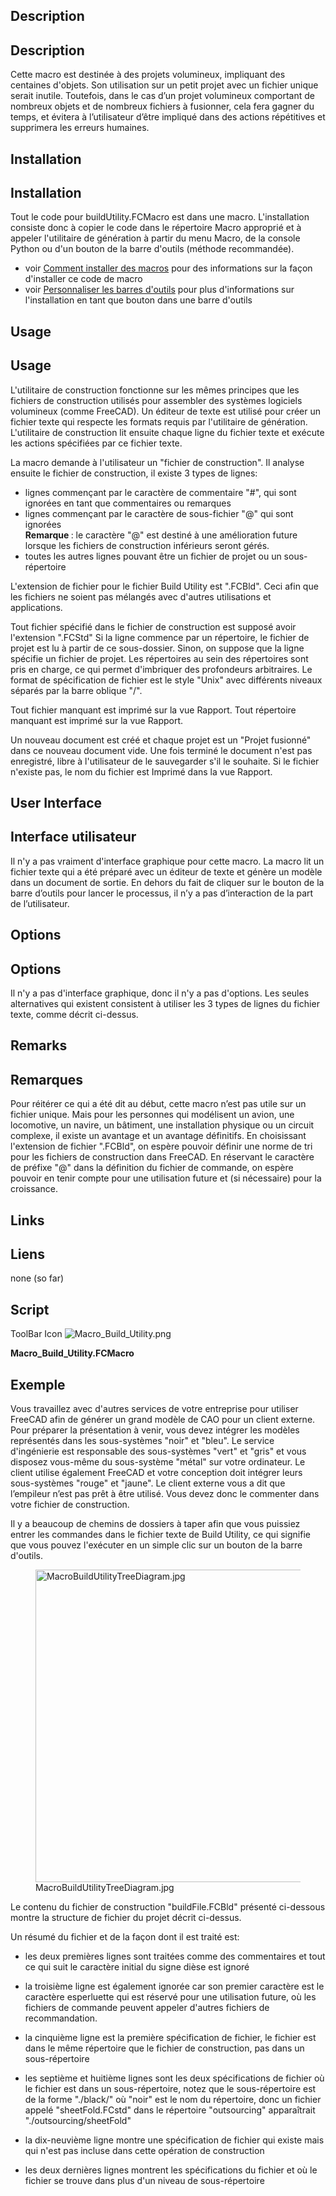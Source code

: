 <languages/>

{{Macro/fr
|Name=Macro Build Utility
|Description=Cette macro fournit un utilitaire de compilation permettant d'assembler plusieurs fichiers projets en un seul.
|Author=Piffpoof
|Version=1.0
|Date=2015-01-21
|FCVersion=Toutes
|Download=[https://wiki.freecad.org/wiki/images/8/87/Macro_Build_Utility.png Icône de la barre d'outils]
}}

<div lang="en" dir="ltr" class="mw-content-ltr">
==Description==
</div>

<div class="mw-translate-fuzzy">
==Description==
Cette macro est destinée à des projets volumineux, impliquant des centaines d'objets. Son utilisation sur un petit projet avec un fichier unique serait inutile. Toutefois, dans le cas d’un projet volumineux comportant de nombreux objets et de nombreux fichiers à fusionner, cela fera gagner du temps, et évitera à l’utilisateur d’être impliqué dans des actions répétitives et supprimera les erreurs humaines.
</div>

<div lang="en" dir="ltr" class="mw-content-ltr">
==Installation==
</div>

<div class="mw-translate-fuzzy">
==Installation==
Tout le code pour buildUtility.FCMacro est dans une macro. L'installation consiste donc à copier le code dans le répertoire Macro approprié et à appeler l'utilitaire de génération à partir du menu Macro, de la console Python ou d'un bouton de la barre d'outils (méthode recommandée).
* voir [[How to install macros/fr|Comment installer des macros]] pour des informations sur la façon d'installer ce code de macro
* voir [[Customize Toolbars/fr|Personnaliser les barres d'outils]] pour plus d'informations sur l'installation en tant que bouton dans une barre d'outils
</div>

<div lang="en" dir="ltr" class="mw-content-ltr">
==Usage==
</div>

<div class="mw-translate-fuzzy">
==Usage==
L'utilitaire de construction fonctionne sur les mêmes principes que les fichiers de construction utilisés pour assembler des systèmes logiciels volumineux (comme FreeCAD). Un éditeur de texte est utilisé pour créer un fichier texte qui respecte les formats requis par l'utilitaire de génération. L'utilitaire de construction lit ensuite chaque ligne du fichier texte et exécute les actions spécifiées par ce fichier texte.
</div>

La macro demande à l'utilisateur un "fichier de construction". Il analyse ensuite le fichier de construction, il existe 3 types de lignes:
* lignes commençant par le caractère de commentaire "#", qui sont ignorées en tant que commentaires ou remarques
* lignes commençant par le caractère de sous-fichier "@" qui sont ignorées <br /> <b> Remarque </b>: le caractère "@" est destiné à une amélioration future lorsque les fichiers de construction inférieurs seront gérés.
* toutes les autres lignes pouvant être un fichier de projet ou un sous-répertoire

L'extension de fichier pour le fichier Build Utility est ".FCBld". Ceci afin que les fichiers ne soient pas mélangés avec d'autres utilisations et applications.

Tout fichier spécifié dans le fichier de construction est supposé avoir l'extension ".FCStd"
Si la ligne commence par un répertoire, le fichier de projet est lu à partir de ce sous-dossier. Sinon, on suppose que la ligne spécifie un fichier de projet. Les répertoires au sein des répertoires sont pris en charge, ce qui permet d'imbriquer des profondeurs arbitraires. Le format de spécification de fichier est le style "Unix" avec différents niveaux séparés par la barre oblique "/".

Tout fichier manquant est imprimé sur la vue Rapport. Tout répertoire manquant est imprimé sur la vue Rapport.

Un nouveau document est créé et chaque projet est un "Projet fusionné" dans ce nouveau document vide.
Une fois terminé le document n'est pas enregistré, libre à l'utilisateur de le sauvegarder s'il le souhaite.
Si le fichier n'existe pas, le nom du fichier est Imprimé dans la vue Rapport.

<div lang="en" dir="ltr" class="mw-content-ltr">
==User Interface==
</div>

<div class="mw-translate-fuzzy">
==Interface utilisateur==
Il n'y a pas vraiment d'interface graphique pour cette macro. La macro lit un fichier texte qui a été préparé avec un éditeur de texte et génère un modèle dans un document de sortie. En dehors du fait de cliquer sur le bouton de la barre d’outils pour lancer le processus, il n’y a pas d’interaction de la part de l’utilisateur.
</div>

<div lang="en" dir="ltr" class="mw-content-ltr">
==Options==
</div>

<div class="mw-translate-fuzzy">
==Options==
Il n'y a pas d'interface graphique, donc il n'y a pas d'options. Les seules alternatives qui existent consistent à utiliser les 3 types de lignes du fichier texte, comme décrit ci-dessus.
</div>

<div lang="en" dir="ltr" class="mw-content-ltr">
==Remarks==
</div>

<div class="mw-translate-fuzzy">
==Remarques==
Pour réitérer ce qui a été dit au début, cette macro n’est pas utile sur un fichier unique. Mais pour les personnes qui modélisent un avion, une locomotive, un navire, un bâtiment, une installation physique ou un circuit complexe, il existe un avantage et un avantage définitifs. En choisissant l'extension de fichier ".FCBld", on espère pouvoir définir une norme de tri pour les fichiers de construction dans FreeCAD. En réservant le caractère de préfixe "@" dans la définition du fichier de commande, on espère pouvoir en tenir compte pour une utilisation future et (si nécessaire) pour la croissance.
</div>

<div lang="en" dir="ltr" class="mw-content-ltr">
==Links==
</div>

<div class="mw-translate-fuzzy">
==Liens==
none (so far)
</div>

==Script==

<div lang="en" dir="ltr" class="mw-content-ltr">
ToolBar Icon [[Image:Macro_Build_Utility.png]]
</div>

'''Macro_Build_Utility.FCMacro'''

{{MacroCode|code=
#
#						Build Utility
#                       v 0.0 - build from files and files in sub-folders
#
#***********************************************************************************
# routine to read in a build file and merge all specified projects
"""
This function asks the user for a "build file". It then parses that build file, there
are 3 legal line types:
- lines starting with the comment character "#" which are ignored
- lines starting with the subfile character "@" which are ignored
	Note:	the "@" character is for future enhancement when sub-build files 
			will be handled
- all other lines which may be a project file or a subfolder (sub-directory)
If the line is a subfolder then the project file is read from that subfolder.
Otherwise it is assumed the line specifies a project file.
A new document is created and each project is "Project Merged" into that new and empty document.
The document is not saved at the end, this is left for the user if desired.
If the file does not exist then the file name is Printed to the Report view
"""
"""
Example file:
#this is a sample build file
#==============================
@sub-build-files - not presently inplemented
# first the top-level file
metal
# now some misc files
./black/black
./blue/blue
# file does not exist
zebra 
# folder does not exist
/bear/bear
# multiple files in one sub-folder
./engineering/green
./engineering/grey
#multiple files in hierarchical folders
./externalModules/white
./externalModules/red/red
#./externalModules/red/stackerAssembly - commented out as not currently loading
./externalModules/red/orange
./externalModules/red/level3/yellow
"""
# import statements
import FreeCAD
import os.path
from PySide import QtGui

# UI Class definitions

# Class definitions

# Function definitionss

# Constant definitions
buildTargetDocument = "build_target"
commentTag = "#"
subfileTag = "@"
lineFeed = "\n"
subfolder = "./"
carriageReturn = "\r"
fileSeparator = "/"
fcFileExtension      = ".FCStd"
fcFileExtensionUC  = ".FCSTD"
fcFileExtensionLen = -6

# code ***********************************************************************************
buildFilePathName=QtGui.QFileDialog.getOpenFileName()[0]
if len(buildFilePathName) > 0:
	# set up a new empty "build_target" document
	FreeCAD.newDocument(buildTargetDocument)
	FreeCAD.setActiveDocument(buildTargetDocument)
	FreeCAD.ActiveDocument=FreeCAD.getDocument(buildTargetDocument)
	guiDoc=FreeCADGui.ActiveDocument
	#
	lastFileSeparator = buildFilePathName.rindex(fileSeparator)
	buildFilePath = buildFilePathName[: lastFileSeparator]
	buildFileName = buildFilePathName[lastFileSeparator +1:]
	#
	buildFileContents = open(buildFilePathName,"r")
	buildFileLines = buildFileContents.readlines()
	buildFileContents.close()
	#
	for line in buildFileLines:
		if line[0] == commentTag:
			# line of internal comment
			pass
		elif line[0] == subfileTag:
			# line of sub-build-file (not presently implemented)
			pass
		else:
			# a line which should specify a FreeCAD project file
			# - may be preceded by a sub-directory e.g. "./subdir309/"
			# - project file may be missing file extension
			#
			# if line break at end of file spec then remove
			if line[-1:] == lineFeed:
				line = line[:-1]
			if line[-1:] == carriageReturn:
				line = line[:-1]
			# if no FreeCAD project file extension supplied then append one
			# make an uppercase comparison in case of mixed case
			tempLine = fcFileExtension + line.upper()
			if fcFileExtensionUC != tempLine[fcFileExtensionLen:]:
				line = line + fcFileExtension
			# if there is a leading subdirectory then remove "./" from beginning
			if subfolder[0:2] == line[0:2]:
				line = line[2:]
			projectFileSpec = str(buildFilePath) + str("/") + str(line)
			if os.path.exists(projectFileSpec):
				guiDoc.mergeProject(projectFileSpec)
			else:
				FreeCAD.Console.PrintMessage('project file "' + projectFileSpec + '" not found' + "\n")

	# set view back to "build_target", it is up to user to save it (if they want)
	FreeCAD.setActiveDocument(buildTargetDocument)
	FreeCAD.ActiveDocument=FreeCAD.getDocument(buildTargetDocument)
	FreeCADGui.ActiveDocument=FreeCADGui.getDocument(buildTargetDocument)
	FreeCADGui.SendMsgToActiveView("ViewFit")
	FreeCADGui.activeDocument().activeView().viewAxometric()
#
#OS: Mac OS X
#Word size: 64-bit
#Version: 0.14.3703 (Git)
#Branch: releases/FreeCAD-0-14
#Hash: c6edd47334a3e6f209e493773093db2b9b4f0e40
#Python version: 2.7.5
#Qt version: 4.8.6
#Coin version: 3.1.3
#SoQt version: 1.5.0
#OCC version: 6.7.0
#
#thus ends the macro...
}}


==Exemple==
Vous travaillez avec d'autres services de votre entreprise pour utiliser FreeCAD afin de générer un grand modèle de CAO pour un client externe. Pour préparer la présentation à venir, vous devez intégrer les modèles représentés dans les sous-systèmes "noir" et "bleu". Le service d'ingénierie est responsable des sous-systèmes "vert" et "gris" et vous disposez vous-même du sous-système "métal" sur votre ordinateur. Le client utilise également FreeCAD et votre conception doit intégrer leurs sous-systèmes "rouge" et "jaune". Le client externe vous a dit que l’empileur n’est pas prêt à être utilisé. Vous devez donc le commenter dans votre fichier de construction.

Il y a beaucoup de chemins de dossiers à taper afin que vous puissiez entrer les commandes dans le fichier texte de Build Utility, ce qui signifie que vous pouvez l'exécuter en un simple clic sur un bouton de la barre d'outils.

[[File:MacroBuildUtilityTreeDiagram.jpg|500px]]

Le contenu du fichier de construction "buildFile.FCBld" présenté ci-dessous montre la structure de fichier du projet décrit ci-dessus.

{{Code|code=
#this is the build file for the complete assembly
#==============================
@sub-build-files - not presently implemented
# first the top-level file
metal
# now some misc files
./black/black
./blue/blue
# file does not exist
zebra 
# folder does not exist
/bear/bear
# multiple files in one sub-folder
./engineering/green
./engineering/grey
#multiple files in hierarchical folders
./externalModules/white
./externalModules/red/red
#./externalModules/red/stackerAssembly - commented out as not currently loading
./externalModules/red/orange
./externalModules/red/level3/yellow
}}
Un résumé du fichier et de la façon dont il est traité est:
* les deux premières lignes sont traitées comme des commentaires et tout ce qui suit le caractère initial du signe dièse est ignoré
{{Code|code=
#this is the build file for the complete assembly
#==============================
}}
* la troisième ligne est également ignorée car son premier caractère est le caractère esperluette qui est réservé pour une utilisation future, où les fichiers de commande peuvent appeler d'autres fichiers de recommandation.
{{Code|code=
@sub-build-files - not presently implemented
}}
* la cinquième ligne est la première spécification de fichier, le fichier est dans le même répertoire que le fichier de construction, pas dans un sous-répertoire
{{Code|code=
metal}}
* les septième et huitième lignes sont les deux spécifications de fichier où le fichier est dans un sous-répertoire, notez que le sous-répertoire est de la forme "./black/" où "noir" est le nom du répertoire, donc un fichier appelé "sheetFold.FCstd" dans le répertoire "outsourcing" apparaîtrait "./outsourcing/sheetFold"
{{Code|code=
./black/black
./blue/blue}}
* la dix-neuvième ligne montre une spécification de fichier qui existe mais qui n'est pas incluse dans cette opération de construction
{{Code|code=
#./externalModules/red/stackerAssembly - commented out as not currently loading}}
* les deux dernières lignes montrent les spécifications du fichier et où le fichier se trouve dans plus d'un niveau de sous-répertoire
{{Code|code=
./externalModules/red/orange
./externalModules/red/level3/yellow
}}



{{clear}}